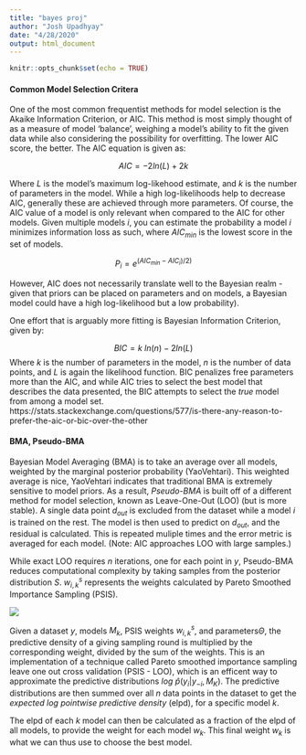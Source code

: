 ```yaml
---
title: "bayes proj"
author: "Josh Upadhyay"
date: "4/28/2020"
output: html_document
---
```


```r
knitr::opts_chunk$set(echo = TRUE)
```


#### Common Model Selection Critera

One of the most common frequentist methods for model selection is the Akaike Information Criterion, or AIC. This method is most simply thought of as a measure of model ‘balance’, weighing a model’s ability to fit the given data while also considering the possibility for overfitting. The lower AIC score, the better. The AIC equation is given as:


$$AIC = -2 ln(L) + 2k$$

Where $L$ is the model's maximum log-likehood estimate, and $k$ is the number of parameters in the model. While a high log-likelihoods help to decrease AIC, generally these are achieved through more parameters. Of course, the AIC value of a model is only relevant when compared to the AIC for other models. Given multiple models $i$, you can estimate the probability a model $i$ minimizes information loss as such, where $AIC_{min}$ is the lowest score in the set of models.


$$P_i = e^{(AIC_{min} - AIC_i)/2)}$$

However, AIC does not necessarily translate well to the Bayesian realm - given that priors can be placed on parameters and on models, a Bayesian model could have a high log-likelihood but a low probability). 

One effort that is arguably more fitting is Bayesian Information Criterion, given by:

$$BIC  = k\text{ }ln(n) - 2ln(L)$$
Where $k$ is the number of parameters in the model, $n$ is the number of data points, and $L$ is again the likelihood function. BIC penalizes free parameters more than the AIC, and while AIC tries to select the best model that describes the data presented, the BIC attempts to select the *true* model from among a model set. https://stats.stackexchange.com/questions/577/is-there-any-reason-to-prefer-the-aic-or-bic-over-the-other


#### BMA, Pseudo-BMA 
Bayesian Model Averaging (BMA) is to take an average over all models, weighted by the marginal posterior probability (YaoVehtari). This weighted average is nice, YaoVehtari indicates that traditional BMA is extremely sensitive to model priors. As a result, *Pseudo-BMA* is built off of a different method for model selection, known as Leave-One-Out (LOO) (but is more stable). A single data point $d_{out}$ is excluded from the dataset while a model $i$ is trained on the rest. The model is then used to predict on $d_{out}$, and the residual is calculated. This is repeated muliple times and the error metric is averaged for each model. (Note: AIC approaches LOO with large samples.)

While exact LOO requires $n$ iterations, one for each point in $y$, Pseudo-BMA reduces computational complexity by taking samples from the posterior distribution $S$. $w_{i,k}^s$ represents the weights calculated by Pareto Smoothed Importance Sampling (PSIS). 

![](/Users/joshupadhyay/Documents/yaovhetari.jpg)

Given a dataset $y$, models $M_k$, PSIS weights $w_{i,k}^s$, and parameters$\Theta$, the predictive density of a giving sampling round is multiplied by the corresponding weight, divided by the sum of the weights. This is an implementation of a technique called Pareto smoothed importance sampling leave one out cross validation (PSIS - LOO), which is an efficent way to approximate the predictive distributions $log \text{ }\hat{p} (y_i | y_{-i}, M_K)$. The predictive distributions are then summed over all $n$ data points in the dataset to get the *expected log pointwise predictive density* (elpd), for a specific model $k$. 

The elpd of each $k$ model can then be calculated as a fraction of the elpd of all models, to provide the weight for each model $w_k$. This final weight $w_k$ is what we can thus use to choose the best model. 

